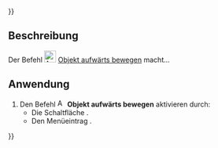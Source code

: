 {{UnfinishedDocu{{#translation:}}}}
<languages/>

{{Docnav/de
|[[Assembly3_AddOrigin/de|Ursprung hinzufügen]]
|[[Assembly3_MoveItemDown/de|Objekt abwärts bewegen]]
|[[Assembly3_Workbench/de|Assembly3]]
|IconL=Assembly_Add_Origin.svg‎‎
|IconR=Assembly_TreeItemDown.svg‎‎
|IconC=Assembly3_workbench_icon.svg
}}

{{GuiCommand/de
|Name=Assembly3 MoveItemUp
|Name/de=Assembly3 ObjektAufwärtsBewegen
|Icon=Assembly_TreeItemUp.svg‎‎
|MenuLocation=Assembly3 → Move item up
|Workbenches=[[Assembly3_Workbench/de|Assembly3]]
}}

==Beschreibung==

Der Befehl [[Image:Assembly_TreeItemUp.svg|24px]] [[Assembly3_MoveItemUp/de|Objekt aufwärts bewegen]] macht...

==Anwendung==

# Den Befehl [[Image:Assembly_TreeItemUp.svg|16px]] '''Objekt aufwärts bewegen''' aktivieren durch:
#* Die Schaltfläche {{Button|[[Image:Assembly_TreeItemUp.svg|16px]] [[Assembly3_MoveItemUp/de|Objekt aufwärts bewegen]]}}.
#* Den Menüeintrag {{MenuCommand|Assembly3 → [[Image:Assembly_TreeItemUp.svg|16px]] Objekt aufwärts bewegen}}.


{{Docnav/de
|[[Assembly3_AddOrigin/de|Ursprung hinzufügen]]
|[[Assembly3_MoveItemDown/de|Objekt abwärts bewegen]]
|[[Assembly3_Workbench/de|Assembly3]]
|IconL=Assembly_Add_Origin.svg‎‎
|IconR=Assembly_TreeItemDown.svg‎‎
|IconC=Assembly3_workbench_icon.svg
}}
 
{{Userdocnavi{{#translation:}}}}